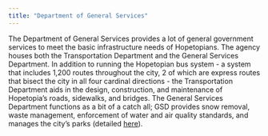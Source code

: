```yaml
---
title: "Department of General Services"
---
```


The Department of General Services provides a lot of general government services to meet the basic infrastructure needs of Hopetopians. The agency houses both the Transportation Department and the General Services Department. In addition to running the Hopetopian bus system - a system that includes 1,200 routes throughout the city, 2 of which are express routes that bisect the city in all four cardinal directions - the Transportation Department aids in the design, construction, and maintenance of Hopetopia's roads, sidewalks, and bridges. The General Services Department functions as a bit of a catch all; GSD provides snow removal, waste management, enforcement of water and air quality standards, and manages the city's parks (detailed [here](econ.qmd#tbl-otherecon)).
